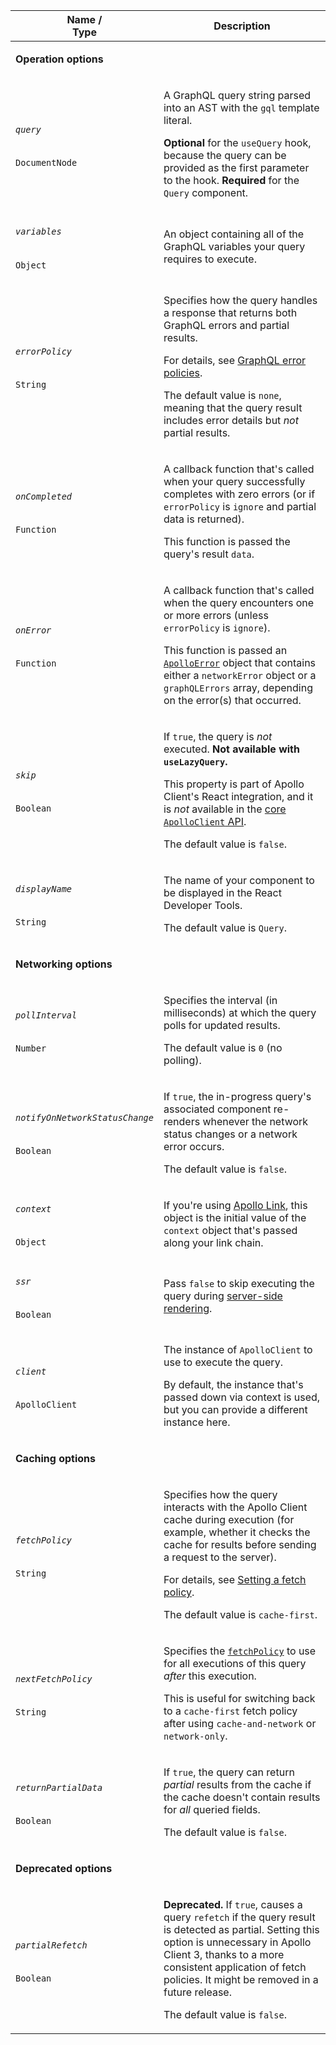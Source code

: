 <table class="field-table api-ref">

<thead>
    <tr>
      <th>Name /<br/>Type</th>
      <th>Description</th>
    </tr>
  </thead>

<tbody>

<tr>
<td colspan="2">

**Operation options**

</td>
</tr>

<tr>
<td>

###### `query`

`DocumentNode`
</td>

<td>

A GraphQL query string parsed into an AST with the `gql` template literal.

**Optional** for the `useQuery` hook, because the query can be provided as the first parameter to the hook. **Required** for the `Query` component.
</td>
</tr>

<tr>
<td>

###### `variables`

`Object`
</td>

<td>

An object containing all of the GraphQL variables your query requires to execute.

</td>
</tr>

<tr>
<td>

###### `errorPolicy`

`String`
</td>

<td>

Specifies how the query handles a response that returns both GraphQL errors and partial results.

For details, see [GraphQL error policies](https://www.apollographql.com/docs/react/data/error-handling/#graphql-error-policies).

The default value is `none`, meaning that the query result includes error details but _not_ partial results.

</td>
</tr>

<tr>
<td>

###### `onCompleted`

`Function`
</td>

<td>

A callback function that's called when your query successfully completes with zero errors (or if `errorPolicy` is `ignore` and partial data is returned).

This function is passed the query's result `data`.

</td>
</tr>

<tr>
<td>

###### `onError`

`Function`
</td>

<td>

A callback function that's called when the query encounters one or more errors (unless `errorPolicy` is `ignore`).

This function is passed an [`ApolloError`](https://github.com/apollographql/apollo-client/blob/d96f4578f89b933c281bb775a39503f6cdb59ee8/src/errors/index.ts#L36-L39) object that contains either a `networkError` object or a `graphQLErrors` array, depending on the error(s) that occurred.

</td>
</tr>

<tr>
<td>

###### `skip`

`Boolean`
</td>

<td>

If `true`, the query is _not_ executed. **Not available with `useLazyQuery`.**

This property is part of Apollo Client's React integration, and it is _not_ available in the [core `ApolloClient` API](https://www.apollographql.com/docs/react/api/core/ApolloClient/).

The default value is `false`.

</td>
</tr>

<tr>
<td>

###### `displayName`

`String`
</td>

<td>

The name of your component to be displayed in the React Developer Tools. 

The default value is `Query`.

</td>
</tr>

<tr>
<td colspan="2">

**Networking options**

</td>
</tr>

<tr>
<td>

###### `pollInterval`

`Number`
</td>

<td>

Specifies the interval (in milliseconds) at which the query polls for updated results.

The default value is `0` (no polling).

</td>
</tr>

<tr>
<td>

###### `notifyOnNetworkStatusChange`

`Boolean`
</td>

<td>

If `true`, the in-progress query's associated component re-renders whenever the network status changes or a network error occurs.

The default value is `false`.

</td>
</tr>

<tr>
<td>

###### `context`

`Object`
</td>

<td>

If you're using [Apollo Link](https://www.apollographql.com/docs/react/api/link/introduction/), this object is the initial value of the `context` object that's passed along your link chain.

</td>
</tr>

<tr>
<td>

###### `ssr`

`Boolean`
</td>

<td>

Pass `false` to skip executing the query during [server-side rendering](https://www.apollographql.com/docs/react/performance/server-side-rendering/).

</td>
</tr>

<tr>
<td>

###### `client`

`ApolloClient`
</td>

<td>

The instance of `ApolloClient` to use to execute the query.

By default, the instance that's passed down via context is used, but you can provide a different instance here.

</td>
</tr>

<tr>
<td colspan="2">

**Caching options**

</td>
</tr>

<tr>
<td>

###### `fetchPolicy`

`String`
</td>

<td>

Specifies how the query interacts with the Apollo Client cache during execution (for example, whether it checks the cache for results before sending a request to the server).

For details, see [Setting a fetch policy](https://www.apollographql.com/docs/react/data/queries/#setting-a-fetch-policy).

The default value is `cache-first`.

</td>
</tr>

<tr>
<td>

###### `nextFetchPolicy`

`String`
</td>

<td>

Specifies the [`fetchPolicy`](#fetchpolicy) to use for all executions of this query _after_ this execution.

This is useful for switching back to a `cache-first` fetch policy after using `cache-and-network` or `network-only`.

</td>
</tr>


<tr>
<td>

###### `returnPartialData`

`Boolean`
</td>

<td>

If `true`, the query can return _partial_ results from the cache if the cache doesn't contain results for _all_ queried fields.

The default value is `false`.

</td>
</tr>

<tr>
<td colspan="2">

**Deprecated options**

</td>
</tr>

<tr>
<td>

###### `partialRefetch`

`Boolean`
</td>

<td>

**Deprecated.** If `true`, causes a query `refetch` if the query result is detected as partial. Setting this option is unnecessary in Apollo Client 3, thanks to a more consistent application of fetch policies. It might be removed in a future release.

The default value is `false`.

</td>
</tr>


</tbody>

</table>
